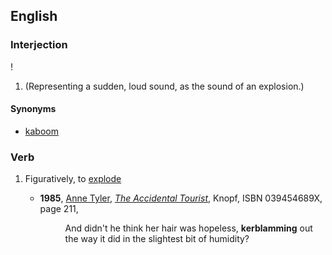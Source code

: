 ==English==

===Interjection===
{{en-interj}}!
# (Representing a sudden, loud sound, as the sound of an explosion.)

====Synonyms====
* [[kaboom]]

===Verb===
{{en-verb|kerblamm}}
# {{label|en|rare}} Figuratively, to [[explode]]
#* '''1985''', [[w:Anne Tyler|Anne Tyler]], [[w:The Accidental Tourist|''The Accidental Tourist'']], Knopf, ISBN 039454689X, page 211,
#*: And didn't he think her hair was hopeless, '''kerblamming''' out the way it did in the slightest bit of humidity?